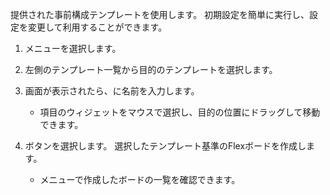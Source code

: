 提供された事前構成テンプレートを使用します。 初期設定を簡単に実行し、設定を変更して利用することができます。

1. <Cmdname sid="side_flexboard" className="uitext" />メニューを選択します。

2. 左側のテンプレート一覧から目的のテンプレートを選択します。

3. <Cmdname sid="flexboard_management" className="uitext" />画面が表示されたら、<Cmdname sid="rename" className="uitext" />に名前を入力します。

   * <Cmdname sid="layout" className="uitext" />項目のウィジェットをマウスで選択し、目的の位置にドラッグして移動できます。

   <ImgLang img='flexboard-template-window.png' desc='Flex ボード管理' />

4. <Cmdname sid="save" className="uitext" />ボタンを選択します。 選択したテンプレート基準のFlexボードを作成します。

   * <Cmdname sid="side_flexboard" className="uitext" />メニューで作成したボードの一覧を確認できます。
